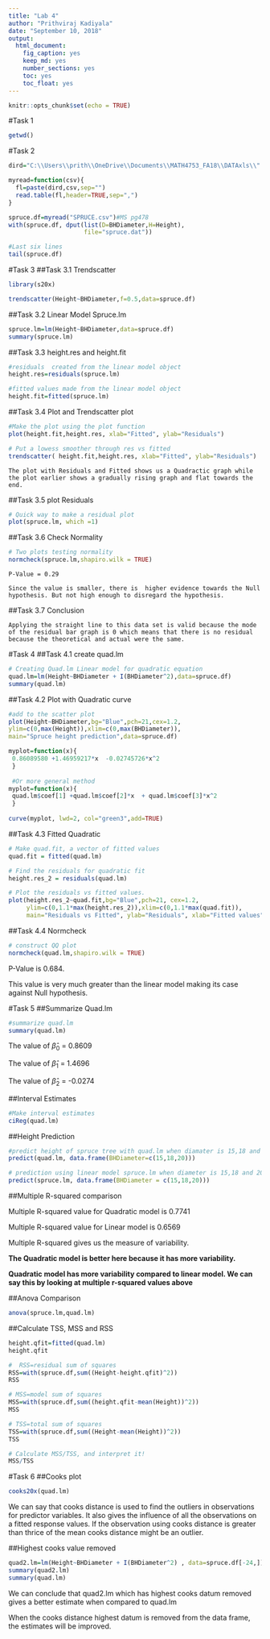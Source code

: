 ```yaml
---
title: "Lab 4"
author: "Prithviraj Kadiyala"
date: "September 10, 2018"
output:
  html_document:
    fig_caption: yes
    keep_md: yes
    number_sections: yes
    toc: yes
    toc_float: yes
---
```


```r
knitr::opts_chunk$set(echo = TRUE)
```


#Task 1
```r
getwd()
```

#Task 2
```r
dird="C:\\Users\\prith\\OneDrive\\Documents\\MATH4753_FA18\\DATAxls\\"

myread=function(csv){
  fl=paste(dird,csv,sep="")
  read.table(fl,header=TRUE,sep=",")
}

spruce.df=myread("SPRUCE.csv")#MS pg478
with(spruce.df, dput(list(D=BHDiameter,H=Height), 
                     file="spruce.dat"))

#Last six lines
tail(spruce.df)
```

#Task 3
##Task 3.1 Trendscatter
```r
library(s20x)

trendscatter(Height~BHDiameter,f=0.5,data=spruce.df)
```

##Task 3.2 Linear Model Spruce.lm
```r
spruce.lm=lm(Height~BHDiameter,data=spruce.df)
summary(spruce.lm)
```

##Task 3.3 height.res and height.fit
```r
#residuals  created from the linear model object
height.res=residuals(spruce.lm)

#fitted values made from the linear model object
height.fit=fitted(spruce.lm)
```

##Task 3.4 Plot and Trendscatter plot
```r
#Make the plot using the plot function 
plot(height.fit,height.res, xlab="Fitted", ylab="Residuals")

# Put a lowess smoother through res vs fitted
trendscatter( height.fit,height.res, xlab="Fitted", ylab="Residuals")
```

```
The plot with Residuals and Fitted shows us a Quadractic graph while the plot earlier shows a gradually rising graph and flat towards the end.

```

##Task 3.5 plot Residuals
```r
# Quick way to make a residual plot
plot(spruce.lm, which =1)
```

##Task 3.6 Check Normality
```r
# Two plots testing normality
normcheck(spruce.lm,shapiro.wilk = TRUE)
```

```
P-Value = 0.29

Since the value is smaller, there is  higher evidence towards the Null hypothesis. But not high enough to disregard the hypothesis.
```

##Task 3.7 Conclusion
```
Applying the straight line to this data set is valid because the mode of the residual bar graph is 0 which means that there is no residual because the theoretical and actual were the same.
```

#Task 4
##Task 4.1 create quad.lm
```r
# Creating Quad.lm Linear model for quadratic equation
quad.lm=lm(Height~BHDiameter + I(BHDiameter^2),data=spruce.df)
summary(quad.lm)
```

##Task 4.2 Plot with Quadratic curve
```r
#add to the scatter plot
plot(Height~BHDiameter,bg="Blue",pch=21,cex=1.2,
ylim=c(0,max(Height)),xlim=c(0,max(BHDiameter)), 
main="Spruce height prediction",data=spruce.df)

myplot=function(x){
 0.86089580 +1.46959217*x  -0.02745726*x^2
 }
 
 #Or more general method
myplot=function(x){
 quad.lm$coef[1] +quad.lm$coef[2]*x  + quad.lm$coef[3]*x^2
 } 
 
curve(myplot, lwd=2, col="green3",add=TRUE)
```

##Task 4.3 Fitted Quadratic
```r
# Make quad.fit, a vector of fitted values
quad.fit = fitted(quad.lm) 

# Find the residuals for quadratic fit 
height.res_2 = residuals(quad.lm)

# Plot the residuals vs fitted values.
plot(height.res_2~quad.fit,bg="Blue",pch=21, cex=1.2,
     ylim=c(0,1.1*max(height.res_2)),xlim=c(0,1.1*max(quad.fit)),
     main="Residuals vs Fitted", ylab="Residuals", xlab="Fitted values")
```

##Task 4.4 Normcheck
```r

# construct QQ plot 
normcheck(quad.lm,shapiro.wilk = TRUE)
```

P-Value is 0.684.

This value is very much greater than the linear model making its case against Null hypothesis.

#Task 5
##Summarize Quad.lm
```r
#summarize quad.lm
summary(quad.lm)
```

The value of $\hat\beta_0$ = 0.8609

The value of $\hat\beta_1$ = 1.4696

The value of $\hat\beta_2$ = -0.0274


##Interval Estimates
```r
#Make interval estimates
ciReg(quad.lm)
```

##Height Prediction
```r
#predict height of spruce tree with quad.lm when diamater is 15,18 and 20cm
predict(quad.lm, data.frame(BHDiameter=c(15,18,20)))

# prediction using linear model spruce.lm when diameter is 15,18 and 20cm
predict(spruce.lm, data.frame(BHDiameter = c(15,18,20)))
```


##Multiple R-squared comparison

Multiple R-squared value for Quadratic model is 0.7741

Multiple R-squared value for Linear model is 0.6569

Multiple R-squared gives us the measure of variability.

**The Quadratic model is better here because it has more variability.**

**Quadratic model has more variability compared to linear model. We can say this by looking at multiple r-squared values above**


##Anova Comparison
```r
anova(spruce.lm,quad.lm)
```

##Calculate TSS, MSS and RSS
```r
height.qfit=fitted(quad.lm)
height.qfit

#  RSS=residual sum of squares
RSS=with(spruce.df,sum((Height-height.qfit)^2))
RSS

# MSS=model sum of squares
MSS=with(spruce.df,sum((height.qfit-mean(Height))^2))
MSS

# TSS=total sum of squares
TSS=with(spruce.df,sum((Height-mean(Height))^2))
TSS 

# Calculate MSS/TSS, and interpret it!
MSS/TSS
```

#Task 6
##Cooks plot
```r
cooks20x(quad.lm)
```

We can say that cooks distance is used to find the outliers in observations for predictor variables. It also gives the influence of all the observations on a fitted response values. If the observation using cooks distance is greater than thrice of the mean cooks distance might be an outlier.

##Highest cooks value removed
```r
quad2.lm=lm(Height~BHDiameter + I(BHDiameter^2) , data=spruce.df[-24,])
summary(quad2.lm)
summary(quad.lm)
```


We can conclude that quad2.lm which has highest cooks datum removed gives a better estimate when compared to quad.lm

When the cooks distance highest datum is removed from the data frame, the estimates will be improved.














